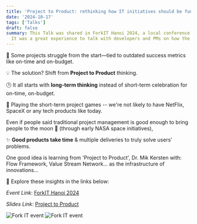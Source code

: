```yaml
---
title: 'Project to Product: rethinking how IT initiatives should be funded'
date: '2024-10-17'
tags: ['Talks']
draft: false
summary: This Talk was shared in ForkIT Hanoi 2024, a local conference hosted by ForkIT community.
  It was a great experience to talk with developers and PMs on how the IT initiatives should be funded.
---
```


🚧 Some projects struggle from the start—tied to outdated success metrics like on-time and on-budget.

💡 The solution? Shift from **Project to Product** thinking.

🕒 It all starts with **long-term thinking** instead of short-term celebration for on-time, on-budget.

🎯 Playing the short-term project games -- we're not likely to have NetFlix, SpaceX or any tech products like today.

Even if people said traditional project management is good enough to bring people to the moon 🚀 (through early NASA space initiatives),

✨ **Good products take time** & multiple deliveries to truly solve users' problems.

One good idea is learning from 'Project to Product', Dr. Mik Kersten with: Flow Framework, Value Stream Network... as the infrastructure of innovations... 

🤙 Explore these insights in the links below:

_Event Link_: [ForkIT Hanoi 2024](https://www.forkit.community/meetups/2024-10-17-hanoi/)

_Slides Link_: [Project to Product](https://docs.google.com/presentation/d/1YVSzzufS1kLhp5W0chTGqmjXHq-FruvTxheRyHmxFEg/edit?usp=sharing)

![Fork IT event](/static/images/talks/2024Nov/Fork-IT-3.png)
![Fork IT event](/static/images/talks/2024Nov/Fork-IT.png)





